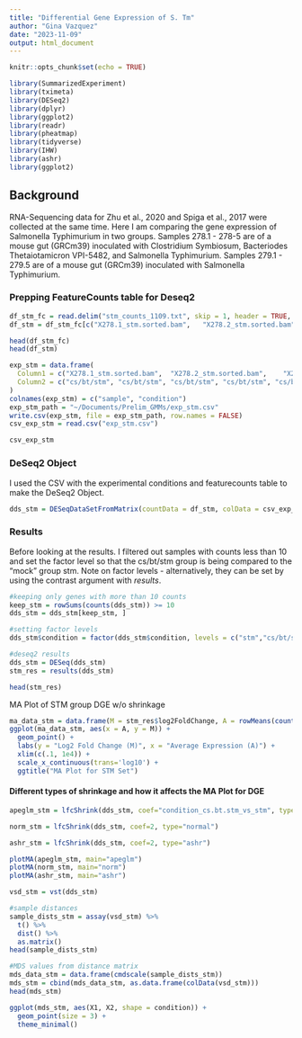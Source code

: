```yaml
---
title: "Differential Gene Expression of S. Tm"
author: "Gina Vazquez"
date: "2023-11-09"
output: html_document
---
```


```r
knitr::opts_chunk$set(echo = TRUE)
```

```r
library(SummarizedExperiment)
library(tximeta)
library(DESeq2)
library(dplyr)
library(ggplot2)
library(readr)
library(pheatmap)
library(tidyverse)
library(IHW)
library(ashr)
library(ggplot2)
```

## Background
RNA-Sequencing data for Zhu et al., 2020 and Spiga et al., 2017 were collected at the same time. Here I am comparing the gene expression of Salmonella Typhimurium in two groups. Samples 278.1 - 278-5 are of a mouse gut (GRCm39) inoculated with Clostridium Symbiosum, Bacteriodes Thetaiotamicron VPI-5482, and Salmonella Typhimurium. Samples 279.1 - 279.5 are of a mouse gut (GRCm39) inoculated with Salmonella Typhimurium. 

### Prepping FeatureCounts table for Deseq2

```r
df_stm_fc = read.delim("stm_counts_1109.txt", skip = 1, header = TRUE, row.names = 1, stringsAsFactors = FALSE)
df_stm = df_stm_fc[c("X278.1_stm.sorted.bam",	"X278.2_stm.sorted.bam",	"X278.3_stm.sorted.bam",	"X278.4_stm.sorted.bam",	"X278.5_stm.sorted.bam",	"X279.1_stm.sorted.bam",	"X279.2_stm.sorted.bam",	"X279.3_stm.sorted.bam",	"X279.4_stm.sorted.bam",	"X279.5_stm.sorted.bam")]

head(df_stm_fc)
head(df_stm)
```

```r
exp_stm = data.frame(
  Column1 = c("X278.1_stm.sorted.bam",	"X278.2_stm.sorted.bam",	"X278.3_stm.sorted.bam",	"X278.4_stm.sorted.bam",	"X278.5_stm.sorted.bam",	"X279.1_stm.sorted.bam",	"X279.2_stm.sorted.bam",	"X279.3_stm.sorted.bam",	"X279.4_stm.sorted.bam",	"X279.5_stm.sorted.bam"), 
  Column2 = c("cs/bt/stm", "cs/bt/stm", "cs/bt/stm", "cs/bt/stm", "cs/bt/stm", "stm", "stm", "stm", "stm", "stm")
)
colnames(exp_stm) = c("sample", "condition")
exp_stm_path = "~/Documents/Prelim_GMMs/exp_stm.csv"
write.csv(exp_stm, file = exp_stm_path, row.names = FALSE)
csv_exp_stm = read.csv("exp_stm.csv")

csv_exp_stm
```

### DeSeq2 Object
I used the CSV with the experimental conditions and featurecounts table to make the DeSeq2 Object.

```r
dds_stm = DESeqDataSetFromMatrix(countData = df_stm, colData = csv_exp_stm, design = ~ condition)
```

### Results
Before looking at the results. I filtered out samples with counts less than 10 and set the factor level so that the cs/bt/stm group is being compared to the "mock" group stm. Note on factor levels - alternatively, they can be set by using the contrast argument with *results*.

```r
#keeping only genes with more than 10 counts
keep_stm = rowSums(counts(dds_stm)) >= 10 
dds_stm = dds_stm[keep_stm, ]

#setting factor levels
dds_stm$condition = factor(dds_stm$condition, levels = c("stm","cs/bt/stm"))

#deseq2 results 
dds_stm = DESeq(dds_stm)
stm_res = results(dds_stm)

head(stm_res)
```

MA Plot of STM group DGE w/o shrinkage

```r
ma_data_stm = data.frame(M = stm_res$log2FoldChange, A = rowMeans(counts(dds_stm, normalized = TRUE)))
ggplot(ma_data_stm, aes(x = A, y = M)) +
  geom_point() +
  labs(y = "Log2 Fold Change (M)", x = "Average Expression (A)") + 
  xlim(c(.1, 1e4)) +
  scale_x_continuous(trans='log10') +
  ggtitle("MA Plot for STM Set")
```

#### Different types of shrinkage and how it affects the MA Plot for DGE

```r
apeglm_stm = lfcShrink(dds_stm, coef="condition_cs.bt.stm_vs_stm", type="apeglm")

norm_stm = lfcShrink(dds_stm, coef=2, type="normal")

ashr_stm = lfcShrink(dds_stm, coef=2, type="ashr")
```

```r
plotMA(apeglm_stm, main="apeglm")
plotMA(norm_stm, main="norm")
plotMA(ashr_stm, main="ashr")
```

```r
vsd_stm = vst(dds_stm)
```

```r
#sample distances
sample_dists_stm = assay(vsd_stm) %>%
  t() %>%
  dist() %>%
  as.matrix()
head(sample_dists_stm)

#MDS values from distance matrix
mds_data_stm = data.frame(cmdscale(sample_dists_stm))
mds_stm = cbind(mds_data_stm, as.data.frame(colData(vsd_stm)))
head(mds_stm)
```

```r
ggplot(mds_stm, aes(X1, X2, shape = condition)) + 
  geom_point(size = 3) +
  theme_minimal()
```
